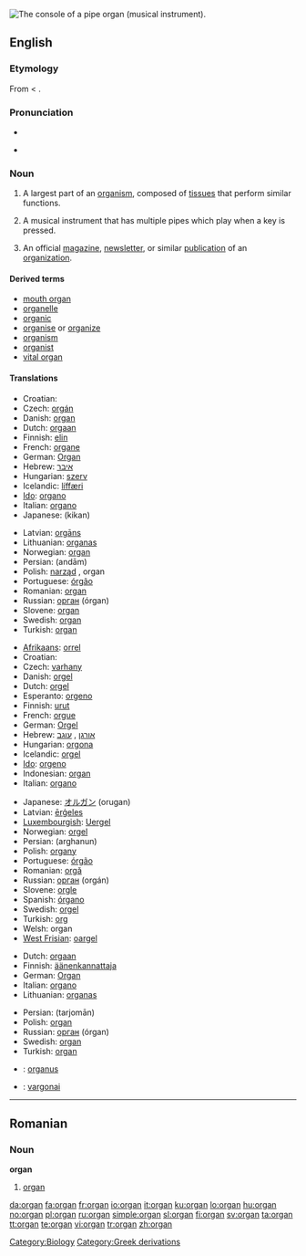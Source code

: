 {{wikipedia}}
{{commons|Pipe organ}}
[[Image:Pipe.organ.console.arp.jpg|thumb|right|The console of a pipe organ (musical instrument).]]
{{also|Organ}}
==English==

===Etymology===
From {{etyl|la}} {{term|organum|lang=la}} < {{etyl|grc}} {{term|ὄργανον||organ, instrument, tool|tr=organon|lang=grc|sc=polytonic}}.

===Pronunciation===
* {{IPA|'ɔɹ.gɛn}}
* {{audio|en-us-organ.ogg|Audio (US)}}
*: {{rhymes|ɔː(r)ɡən}}

===Noun===
{{en-noun}}

# A largest part of an [[organism]], composed of [[tissue]]s that perform similar functions.
# {{musici}} A musical instrument that has multiple pipes which play when a key is pressed.
# An official [[magazine]], [[newsletter]], or similar [[publication]] of an [[organization]].

====Derived terms====
* [[mouth organ]]
* [[organelle]]
* [[organic]]
* [[organise]] or [[organize]]
* [[organism]]
* [[organist]]
* [[vital organ]]

====Translations====
{{trans-top|part of an organism}}
* Croatian: {{t|hr|organ|alt=òrgān|m}}
* Czech: [[orgán]] {{m}}
* Danish: [[#Danish|organ]]
* Dutch: [[orgaan]] {{n}}
* Finnish: [[elin]]
* French: [[organe]] {{m}}
* German: [[Organ]] {{n}}
* Hebrew: [[איבר]] {{m}}
* Hungarian: [[szerv]]
* Icelandic: [[líffæri]] {{n}}
* [[Ido]]: [[organo]]
* Italian: [[organo]] {{m}}
* Japanese: {{Jpan|[[器官]]}} (kikan)
{{trans-mid}}
* Latvian: [[orgāns]] {{m}}
* Lithuanian: [[organas]] {{m}}
* Norwegian: [[#Norwegian|organ]]
* Persian: {{fa-Arab|[[اندام]]}} (andām)
* Polish: [[narząd]] {{m}}, organ {{m}}
* Portuguese: [[órgão]]
* Romanian: [[#Romanian|organ]] {{n}}
* Russian: [[орган]] (órgan) {{m}}
* Slovene: [[#Slovene|organ]] {{m}}
* Swedish: [[#Swedish|organ]] {{n}}
* Turkish: [[#Turkish|organ]]
{{trans-bottom}}

{{trans-top|musical instrument}}
* [[Afrikaans]]: [[orrel]]
* Croatian: {{t|hr|orgulje|alt=òrgulje|f}}
* Czech: [[varhany]] {{p}}
* Danish: [[orgel]] {{n}}
* Dutch: [[orgel]] {{n}}
* Esperanto: [[orgeno]]
* Finnish: [[urut]] {{p}}
* French: [[orgue]] {{m}}
* German: [[Orgel]] {{f}}
* Hebrew: [[:he:אורגן|אורגן]] {{m}}, [[:he:עוגב|עוגב]] {{m}}
* Hungarian: [[orgona]]
* Icelandic: [[orgel]] {{n}}
* [[Ido]]: [[orgeno]]
* Indonesian: [[#Indonesian|organ]]
* Italian: [[organo]] {{m}}
{{trans-mid}}
* Japanese: [[オルガン]] (orugan)
* Latvian: [[ērģeles]] {{f|p}}
* [[Luxembourgish]]: [[Uergel]]
* Norwegian: [[orgel]]
* Persian: {{fa-Arab|[[ارغنون]]}} (arghanun)
* Polish: [[organy]] {{p}}
* Portuguese: [[órgão]]
* Romanian: [[orgă]] {{f}}
* Russian: [[орган]] (orgán) {{m}}
* Slovene: [[orgle]] {{f|p}}
* Spanish: [[órgano]]
* Swedish: [[orgel]] {{c}}
* Turkish: [[org]]
* Welsh: organ
* [[West Frisian]]: [[oargel]] {{n}}
{{trans-bottom}}

{{trans-top|magazine, newsletter, or similar publication}}
* Dutch: [[orgaan]] {{n}}
* Finnish: [[äänenkannattaja]]
* German: [[Organ]] {{n}}
* Italian: [[organo]] {{m}}
* Lithuanian: [[organas]] {{m}}
{{trans-mid}}
* Persian: {{fa-Arab|[[ترجمان]]}} (tarjomān)
* Polish: [[#Polish|organ]] {{m}}
* Russian: [[орган]] (órgan) {{m}}
* Swedish: [[#Swedish|organ]] {{n}}
* Turkish: [[#Turkish|organ]]
{{trans-bottom}}

{{checktrans-top}}
* {{ttbc|Latin}}: [[organus]] {{m}}
* {{ttbc|Lithuanian}}: [[vargonai]] {{m}}
{{trans-bottom}}

----

==Romanian==

===Noun===
'''organ''' {{n}}

# [[#English|organ]]

[[Category:Biology]]
[[Category:Greek derivations]]

[[da:organ]]
[[fa:organ]]
[[fr:organ]]
[[io:organ]]
[[it:organ]]
[[ku:organ]]
[[lo:organ]]
[[hu:organ]]
[[no:organ]]
[[pl:organ]]
[[ru:organ]]
[[simple:organ]]
[[sl:organ]]
[[fi:organ]]
[[sv:organ]]
[[ta:organ]]
[[tt:organ]]
[[te:organ]]
[[vi:organ]]
[[tr:organ]]
[[zh:organ]]